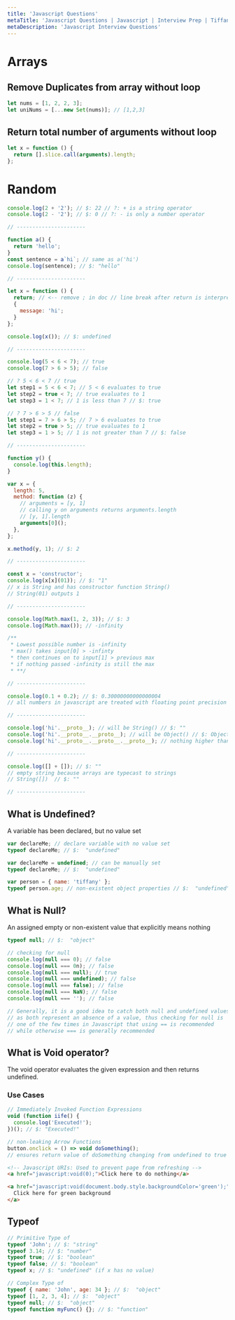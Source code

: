 ```yaml
---
title: 'Javascript Questions'
metaTitle: 'Javascript Questions | Javascript | Interview Prep | Tiffany Lea'
metaDescription: 'Javascript Interview Questions'
---
```


# Arrays

## Remove Duplicates from array without loop

```javascript
let nums = [1, 2, 2, 3];
let uniNums = [...new Set(nums)]; // [1,2,3]
```

## Return total number of arguments without loop

```javascript
let x = function () {
  return [].slice.call(arguments).length;
};
```

# Random

```javascript
console.log(2 + '2'); // $: 22 // ?: + is a string operator
console.log(2 - '2'); // $: 0 // ?: - is only a number operator

// ----------------------

function a() {
  return 'hello';
}
const sentence = a`hi`; // same as a('hi')
console.log(sentence); // $: "hello"

// ----------------------

let x = function () {
  return; // <-- remove ; in doc // line break after return is interpreted as return;
  {
    message: 'hi';
  }
};

console.log(x()); // $: undefined

// ----------------------

console.log(5 < 6 < 7); // true
console.log(7 > 6 > 5); // false

// ? 5 < 6 < 7 // true
let step1 = 5 < 6 < 7; // 5 < 6 evaluates to true
let step2 = true < 7; // true evaluates to 1
let step3 = 1 < 7; // 1 is less than 7 // $: true

// ? 7 > 6 > 5 // false
let step1 = 7 > 6 > 5; // 7 > 6 evaluates to true
let step2 = true > 5; // true evaluates to 1
let step3 = 1 > 5; // 1 is not greater than 7 // $: false

// ----------------------

function y() {
  console.log(this.length);
}

var x = {
  length: 5,
  method: function (z) {
    // arguments = [y, 1]
    // calling y on arguments returns arguments.length
    // [y, 1].length
    arguments[0]();
  },
};

x.method(y, 1); // $: 2

// ----------------------

const x = 'constructor';
console.log(x[x](01)); // $: "1"
// x is String and has constructor function String()
// String(01) outputs 1

// ----------------------

console.log(Math.max(1, 2, 3)); // $: 3
console.log(Math.max()); // -infinity

/**
 * Lowest possible number is -infinity
 * max() takes input[0] > -infinty
 * then continues on to input[1] > previous max
 * if nothing passed -infinity is still the max
 * **/

// ----------------------

console.log(0.1 + 0.2); // $: 0.30000000000000004
// all numbers in javascript are treated with floating point precision

// ----------------------

console.log('hi'.__proto__); // will be String() // $: ""
console.log('hi'.__proto__.__proto__); // will be Object() // $: Object {}
console.log('hi'.__proto__.__proto__.__proto__); // nothing higher than object // $: null

// ----------------------

console.log([] + []); // $: ""
// empty string because arrays are typecast to strings
// String([])  // $: ""

// ----------------------
```

## What is Undefined?

A variable has been declared, but no value set

```javascript
var declareMe; // declare variable with no value set
typeof declareMe; // $:  "undefined"

var declareMe = undefined; // can be manually set
typeof declareMe; // $:  "undefined"

var person = { name: 'tiffany' };
typeof person.age; // non-existent object properties // $:  "undefined"
```

## What is Null?

An assigned empty or non-existent value that explicitly means nothing

```javascript
typeof null; // $:  "object"
```

```javascript
// checking for null
console.log(null === 0); // false
console.log(null === 0n); // false
console.log(null === null); // true
console.log(null === undefined); // false
console.log(null === false); // false
console.log(null === NaN); // false
console.log(null === ''); // false

// Generally, it is a good idea to catch both null and undefined values,
// as both represent an absence of a value, thus checking for null is
// one of the few times in Javascript that using == is recommended
// while otherwise === is generally recommended
```

## What is Void operator?

The void operator evaluates the given expression and then returns undefined.

### Use Cases

```javascript
// Immediately Invoked Function Expressions
void (function iife() {
  console.log('Executed!');
})(); // $: "Executed!"

// non-leaking Arrow Functions
button.onclick = () => void doSomething();
// ensures return value of doSomething changing from undefined to true will not change the onclick behavior
```

```html
<!-- Javascript URIs: Used to prevent page from refreshing -->
<a href="javascript:void(0);">Click here to do nothing</a>

<a href="javascript:void(document.body.style.backgroundColor='green');">
  Click here for green background
</a>
```

## Typeof

```javascript
// Primitive Type of
typeof 'John'; // $: "string"
typeof 3.14; // $: "number"
typeof true; // $: "boolean"
typeof false; // $: "boolean"
typeof x; // $: "undefined" (if x has no value)

// Complex Type of
typeof { name: 'John', age: 34 }; // $:  "object"
typeof [1, 2, 3, 4]; // $:  "object"
typeof null; // $:  "object"
typeof function myFunc() {}; // $: "function"
```

